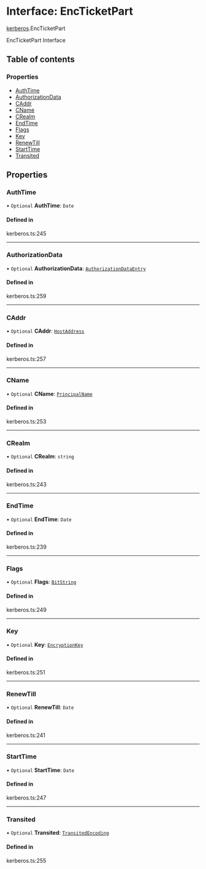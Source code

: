 # Interface: EncTicketPart

[kerberos](/templates/protocols/javascript/modules/kerberos).EncTicketPart

EncTicketPart Interface

## Table of contents

### Properties

- [AuthTime](/templates/protocols/javascript/modules/kerberos.EncTicketPart#authtime)
- [AuthorizationData](/templates/protocols/javascript/modules/kerberos.EncTicketPart#authorizationdata)
- [CAddr](/templates/protocols/javascript/modules/kerberos.EncTicketPart#caddr)
- [CName](/templates/protocols/javascript/modules/kerberos.EncTicketPart#cname)
- [CRealm](/templates/protocols/javascript/modules/kerberos.EncTicketPart#crealm)
- [EndTime](/templates/protocols/javascript/modules/kerberos.EncTicketPart#endtime)
- [Flags](/templates/protocols/javascript/modules/kerberos.EncTicketPart#flags)
- [Key](/templates/protocols/javascript/modules/kerberos.EncTicketPart#key)
- [RenewTill](/templates/protocols/javascript/modules/kerberos.EncTicketPart#renewtill)
- [StartTime](/templates/protocols/javascript/modules/kerberos.EncTicketPart#starttime)
- [Transited](/templates/protocols/javascript/modules/kerberos.EncTicketPart#transited)

## Properties

### AuthTime

• `Optional` **AuthTime**: `Date`

#### Defined in

kerberos.ts:245

___

### AuthorizationData

• `Optional` **AuthorizationData**: [`AuthorizationDataEntry`](/templates/protocols/javascript/modules/kerberos.AuthorizationDataEntry)

#### Defined in

kerberos.ts:259

___

### CAddr

• `Optional` **CAddr**: [`HostAddress`](/templates/protocols/javascript/modules/kerberos.HostAddress)

#### Defined in

kerberos.ts:257

___

### CName

• `Optional` **CName**: [`PrincipalName`](/templates/protocols/javascript/modules/kerberos.PrincipalName)

#### Defined in

kerberos.ts:253

___

### CRealm

• `Optional` **CRealm**: `string`

#### Defined in

kerberos.ts:243

___

### EndTime

• `Optional` **EndTime**: `Date`

#### Defined in

kerberos.ts:239

___

### Flags

• `Optional` **Flags**: [`BitString`](/templates/protocols/javascript/modules/kerberos.BitString)

#### Defined in

kerberos.ts:249

___

### Key

• `Optional` **Key**: [`EncryptionKey`](/templates/protocols/javascript/modules/kerberos.EncryptionKey)

#### Defined in

kerberos.ts:251

___

### RenewTill

• `Optional` **RenewTill**: `Date`

#### Defined in

kerberos.ts:241

___

### StartTime

• `Optional` **StartTime**: `Date`

#### Defined in

kerberos.ts:247

___

### Transited

• `Optional` **Transited**: [`TransitedEncoding`](/templates/protocols/javascript/modules/kerberos.TransitedEncoding)

#### Defined in

kerberos.ts:255
